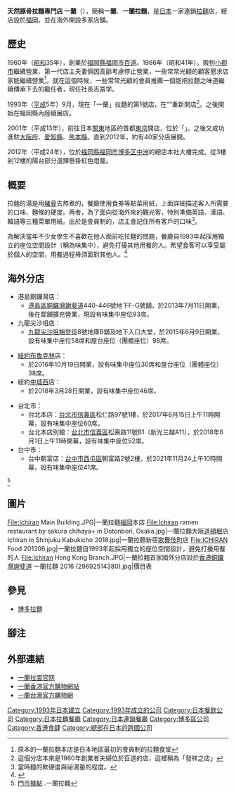 {{問題條目|
{{引用不當|time=2017-11-07}}
{{refimprove|time=2017-11-07}}
}}
{{Infobox Company 
| company_name = 株式會社一蘭
| company_name_en = ICHIRAN Inc.
| company_logo = [[File:ICHIRAN_Logo.png|200px]]
| image = [[File:Headquarters_of_Ichiran_Ramen.jpg|200px]]
| company_type = [[株式會社|株式會社]]
| company_slogan = 
| market_information = [[非上市公司|非上市公司]]
| foundation = {{和暦|1993}}5月
| location = [[日本|日本]] 〒810-0801<br/>[[福岡縣|福岡縣]][[福岡市|福岡市]][[博多區|博多區]][[中洲|中洲]]5-3-2<br/>一蘭本社大樓
| area_served = {{ubl|{{JPN}}|{{HKG}}|{{USA}}|{{ROC-TWN}}}}
| key_people = 吉冨学（[[董事长|董事长]]）
| industry =  飲食店業<br/>[[服務業|服務業]]
| products =  [[日本拉麵|日本拉麵]]
| services = 天然とんこつラーメン専門店「一蘭」の経営
| capital = 4,000萬日圓
| revenue = {{profit}}58億日圓（2011年12月）
| operating_income = 
| profit = 
| market_value = 
| num_employees = 131名（全职）<br/>1,400名（兼职）
| P/E ratio = 
| earnings per share = 
| Net asset value = 
| accounting_period = 
| parent = 
| major_shareholder = 
| divisions = 
| subsid = ICHIRAN USA Inc.<br/>ICHIRAN Hong Kong Factory Limited
| sister =
| homepage = {{url|http://ichiran.com/}}
| footnotes = 
| width = 
}}

'''天然豚骨拉麵專門店 一蘭'''（{{lang-ja|'''天然とんこつラーメン専門店 一蘭'''}}），簡稱'''一蘭'''、'''一蘭拉麵'''，是[[日本|日本]]一家連鎖[[日式拉麵|拉麵]]店，總店設於[[福岡市|福岡]]，並在海外開設多家店舖。

== 歷史 ==
1960年（[[昭和|昭和]]35年），創業於[[福岡縣|福岡縣]][[福岡市|福岡市]][[百道|百道]]。1966年（昭和41年），搬到[[小郡市|小郡市]]繼續營業、第一代店主夫妻倆因高齢考慮停止營業，一些常常光顧的顧客懇求店家能繼續營業<ref>原本的一蘭拉麵本店是日本地區最初的會員制的拉麵食堂</ref>{{cn}}。就在這個時候，一些常常光顧的會員推薦一個能把拉麵之味道繼續傳承下去的繼任者，現任社長吉冨学。

1993年（[[平成|平成]]5年）9月，現在「一蘭」拉麵的第1號店，在“{{lang|ja|那の川店}}”重新開店<ref>這個分店本來是1960年創業者夫婦位於百道的店，這裡稱為「發祥之店」</ref>{{cn}}。之後開始在福岡縣內陸續展店。

2001年（平成13年），前往日本[[关东地方|關東]]地區的首都[[東京|東京]]開店，位於「{{lang|ja|六本木大江戸線駅上店}}」。之後又成功進駐[[大阪府|大阪府]]、[[愛知縣|愛知縣]]、[[熊本縣|熊本縣]]。直到2012年，約有40家分店展開。

2012年（平成24年），位於[[福岡縣|福岡縣]][[福岡市|福岡市]][[博多区|博多区]][[中洲|中洲]]的總店本社大樓完成。從3樓到12樓的陽台部分選擇懸掛紅色燈籠。

== 概要 ==
拉麵的湯是用[[豬骨|豬骨]]去熬煮的，餐廳使用食券等點菜用紙，上面詳細描述客人所需要的口味、麵條的硬度。再者，為了面向從海外來的觀光客，特別準備英語、漢語、韓語等三種菜單用紙。由於是會員制的，店主會記住所有客戶的口味<ref>當時麵的軟硬度與祕湯量的程度。</ref>。

為解決當年不少女學生不喜歡在他人面前吃拉麵的問題，餐廳自1993年起採用獨立的座位空間設計（稱為味集中），避免打擾其他用餐的人。希望食客可以享受屬於個人的空間，用餐過程毋須面對其他人。<ref>{{cite news|title=日本一蘭拉麵座位設計原來是有根據的　內向者終極服務|url=http://travel.ettoday.net/article/844818.htm|accessdate=2017-05-22|publisher=ETtoday新聞雲|date=2017-01-08|archive-date=2019-12-07|archive-url=https://web.archive.org/web/20191207081916/https://travel.ettoday.net/article/844818.htm|dead-url=no}}</ref>

== 海外分店 ==
{{HKG}}
* 港島銅鑼灣店：
**[[港島區|港島區]][[銅鑼灣|銅鑼灣]][[謝斐道|謝斐道]]440-446號地下F-G號舖，於2013年7月11日開業，後在鄰舖擴充營業，現設有味集中座位93席。
* 九龍尖沙咀店：
**[[九龍|九龍]][[尖沙咀|尖沙咀]][[棉登徑|棉登徑]]8號地庫B舖及地下入口大堂，於2015年6月9日開業，設有味集中座位58席和屋台座位（團體座位）98席。
{{USA}}
* [[紐約|紐約]][[布魯克林|布魯克林]]店：
**於2016年10月19日開業，設有味集中座位30席和屋台座位（團體座位）38席。
* 紐約[[曼哈頓中城|中城西]]店：
**於2018年3月28日開業，設有味集中座位46席。
{{TWN}}
* 台北市：
**台北本店：[[台北市|台北市]][[信義區_(臺北市)|信義區]]松仁路97號1樓，於2017年6月15日上午11時開幕，設有味集中座位60席。
**台北本店別館：[[台北市|台北市]][[信義區_(臺北市)|信義區]]松壽路11號B1（新光三越A11），於2018年6月1日上午11時開幕，設有味集中座位52席。
* 台中市：
**台中朝富店：[[台中市|台中市]][[西屯區|西屯區]]朝富路2號2樓，於2021年11月24上午10時開幕，設有味集中座位41席。
<ref>[https://ichiran.com.tw/shop/Stores.aspx 門市據點] {{Wayback|url=https://ichiran.com.tw/shop/Stores.aspx |date=20210628200122 }}.一蘭拉麵</ref>

== 圖片 ==
<gallery>
File:Ichiran Main Building.JPG|一蘭拉麵[[福岡|福岡]]本店
File:Ichiran ramen restaurant by sakura chihaya+ in Dotonbori, Osaka.jpg|一蘭拉麵大阪[[道頓堀|道頓堀]]店
Ichiran in Shinjuku Kabukicho 2018.jpg|一蘭拉麵新宿[[歌舞伎町|歌舞伎町]]店
File:ICHIRAN Food 201306.jpg|一蘭拉麵自1993年起採用獨立的座位空間設計，避免打擾用餐的人
File:Ichiran Hong Kong Branch.JPG|一蘭拉麵首家國外分店設於[[香港|香港]][[銅鑼灣|銅鑼灣]][[謝斐道|謝斐道]]
一蘭拉麵 2016 (29692514380).jpg|價目表
</gallery>

== 參見 ==
* [[博多拉麵|博多拉麵]]

== 腳注 ==
{{Reflist}}

== 外部連結 ==
{{Commonscat|Ichiran ramen}}
* [https://ichiran.com 一蘭拉面官网] {{Wayback|url=https://ichiran.com/ |date=20210429002431 }}
* [https://ichiranonlinestore.hk/ 一蘭香港官方購物網站] {{Wayback|url=https://ichiranonlinestore.hk/ |date=20210624195535 }}
* [https://ichiran.com.tw/ 一蘭台灣官方購物網] {{Wayback|url=https://ichiran.com.tw/ |date=20210624195235 }}

{{Portal bar|日本|飲食}}
[[Category:1993年日本建立|Category:1993年日本建立]]
[[Category:1993年成立的公司|Category:1993年成立的公司]]
[[Category:日本餐飲公司|Category:日本餐飲公司]]
[[Category:日本拉麵餐廳|Category:日本拉麵餐廳]]
[[Category:日本連鎖餐廳|Category:日本連鎖餐廳]]
[[Category:博多區公司|Category:博多區公司]]
[[Category:香港食肆|Category:香港食肆]]
[[Category:總部在日本的跨國公司|Category:總部在日本的跨國公司]]
{{DEFAULTSORT:Ichiran}}